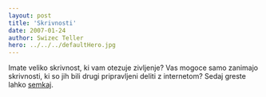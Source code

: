 ```yaml
---
layout: post
title: 'Skrivnosti'
date: 2007-01-24
author: Swizec Teller
hero: ../../../defaultHero.jpg
---
```

Imate veliko skrivnost, ki vam otezuje zivljenje? Vas mogoce samo zanimajo skrivnosti, ki so jih bili drugi pripravljeni deliti z internetom? Sedaj greste lahko [semkaj](http://postsecret.blogspot.com/).